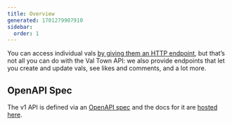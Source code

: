 ```yaml
---
title: Overview
generated: 1701279907910
sidebar:
  order: 1
---
```



You can access individual vals
[by giving them an HTTP endpoint](/types/http),
but that’s not all you can do with the Val Town API: we also provide endpoints
that let you create and update vals, see likes and comments, and a lot more.

## OpenAPI Spec

The v1 API is defined via an
[OpenAPI spec](https://www.val.town/docs/openapi.yaml) and the docs for it are
[hosted here](https://val.town/docs/openapi.html).

<LinkCard
  title="OpenAPI Spec"
  description="Read reference documentation for the API."
  href="https://val.town/docs/openapi.html"
/>
